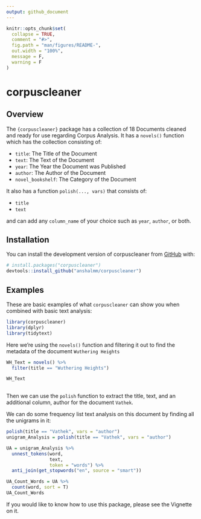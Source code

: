 ```yaml
---
output: github_document
---
```


<!-- README.md is generated from README.Rmd. Please edit that file -->

```r
knitr::opts_chunk$set(
  collapse = TRUE,
  comment = "#>",
  fig.path = "man/figures/README-",
  out.width = "100%",
  message = F,
  warning = F
)
```

# corpuscleaner

<!-- badges: start -->
<!-- badges: end -->

## Overview 
The `{corpuscleaner}` package has a collection of 18 Documents cleaned and ready for use regarding Corpus Analysis. It has a `novels()` function which has the collection consisting of: 

* `title`: The Title of the Document
* `text`: The Text of the Document
* `year`: The Year the Document was Published
* `author`: The Author of the Document
* `novel_bookshelf`: The Category of the Document

It also has a function `polish(..., vars)` that consists of: 

* `title`
* `text` 

and can add any `column_name` of your choice such as `year`, `author`, or both. 

## Installation

You can install the development version of corpuscleaner from [GitHub](https://github.com/) with:

``` r
# install.packages("corpuscleaner")
devtools::install_github("anshalmm/corpuscleaner")
```

## Examples

These are basic examples of what `corpuscleaner` can show you when combined with basic text analysis:

```r
library(corpuscleaner)
library(dplyr)
library(tidytext)
```

Here we're using the `novels()` function and filtering it out to find the metadata of the document `Wuthering Heights`


```r
WH_Text = novels() %>%
  filter(title == "Wuthering Heights")

WH_Text
  
```


Then we can use the `polish` function to extract the title, text, and an additional column, author for the 
document `Vathek`.

We can do some frequency list text analysis on this document by finding all the unigrams in it:


```r
polish(title == "Vathek", vars = "author")
unigram_Analysis = polish(title == "Vathek", vars = "author")

UA = unigram_Analysis %>%
  unnest_tokens(word, 
                text, 
                token = "words") %>%
  anti_join(get_stopwords("en", source = "smart")) 

UA_Count_Words = UA %>%
  count(word, sort = T)
UA_Count_Words

```


If you would like to know how to use this package, please see the Vignette on it. 
